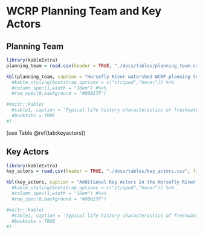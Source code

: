 # WCRP Planning Team and Key Actors {#team}

## Planning Team {#partners}

```r
library(kableExtra)
planning_team = read.csv(header = TRUE, "./docs/tables/planning_team.csv", fileEncoding = "UTF-8-BOM", check.names = FALSE)

kbl(planning_team, caption = "Horsefly River watershed WCRP planning team members. Planning team members contributed to the development of this plan by participating in a series of workshops and document and data review. The plan was generated based on the input and feedback of the local groups and organizations list in this table.") #%>%
  #kable_styling(bootstrap_options = c("striped","hover")) %>%
  #column_spec(1,width = "10em") #%>%
  #row_spec(0,background = "#00827F")

#knitr::kable(
  #table1, caption = 'Typical life history characteristics of freshwater species',
  #booktabs = TRUE
#)
```

(see Table \@ref(tab:keyactors))

## Key Actors {#actors}

```r
library(kableExtra)
key_actors = read.csv(header = TRUE, "./docs/tables/key_actors.csv", fileEncoding = "UTF-8-BOM", check.names = FALSE)

kbl(key_actors, caption = "Additional Key Actors in the Horsefly River watershed. Key Actors are the individuals, groups, and/or organizations, outside of the planning team, with influence and relevant experience in the watershed, whose engagement will be critical for the successful implementation of this WCRP.") #%>%
  #kable_styling(bootstrap_options = c("striped","hover")) %>%
  #column_spec(1,width = "10em") #%>%
  #row_spec(0,background = "#00827F")

#knitr::kable(
  #table1, caption = 'Typical life history characteristics of freshwater species',
  #booktabs = TRUE
#)
```
